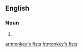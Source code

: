 ==English==

===Noun===
{{head|en|head=[[monkey]]'s [[fist]]s}}

# {{plural of|monkey's fist}}

[[ar:monkey's fists]]
[[fr:monkey's fists]]